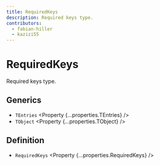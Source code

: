 ```yaml
---
title: RequiredKeys
description: Required keys type.
contributors:
  - fabian-hiller
  - kazizi55
---
```



# RequiredKeys

Required keys type.

## Generics

- `TEntries` <Property {...properties.TEntries} />
- `TObject` <Property {...properties.TObject} />

## Definition

- `RequiredKeys` <Property {...properties.RequiredKeys} />
